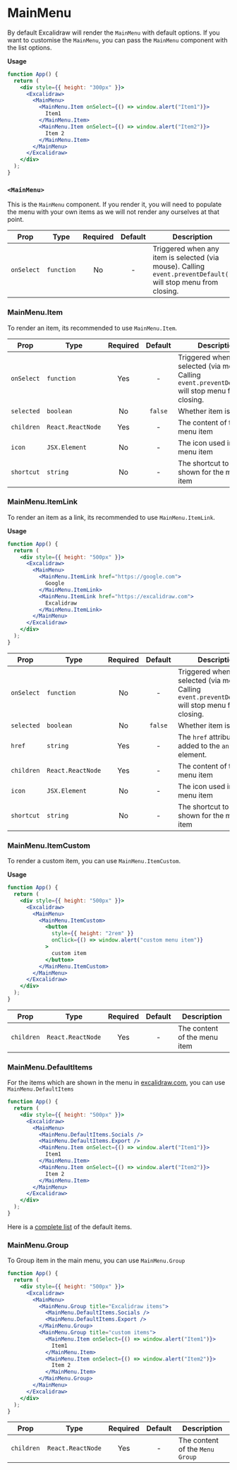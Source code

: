 # MainMenu

By default Excalidraw will render the `MainMenu` with default options. If you want to customise the `MainMenu`, you can pass the `MainMenu` component with the list options.

**Usage**

```jsx live
function App() {
  return (
    <div style={{ height: "300px" }}>
      <Excalidraw>
        <MainMenu>
          <MainMenu.Item onSelect={() => window.alert("Item1")}>
            Item1
          </MainMenu.Item>
          <MainMenu.Item onSelect={() => window.alert("Item2")}>
            Item 2
          </MainMenu.Item>
        </MainMenu>
      </Excalidraw>
    </div>
  );
}
```

### `<MainMenu>`

This is the `MainMenu` component. If you render it, you will need to populate the menu with your own items as we will not render any ourselves at that point.

| Prop | Type | Required | Default | Description |
| --- | --- | :-: | :-: | --- |
| `onSelect` | `function` | No | - | Triggered when any item is selected (via mouse). Calling `event.preventDefault()` will stop menu from closing. |

### MainMenu.Item

To render an item, its recommended to use `MainMenu.Item`.

| Prop | Type | Required | Default | Description |
| --- | --- | :-: | :-: | --- |
| `onSelect` | `function` | Yes | - | Triggered when selected (via mouse). Calling `event.preventDefault()` will stop menu from closing. |
| `selected` | `boolean` | No | `false` | Whether item is active |
| `children` | `React.ReactNode` | Yes | - | The content of the menu item |
| `icon` | `JSX.Element` | No | - | The icon used in the menu item |
| `shortcut` | `string` | No | - | The shortcut to be shown for the menu item |

### MainMenu.ItemLink

To render an item as a link, its recommended to use `MainMenu.ItemLink`.

**Usage**

```jsx live
function App() {
  return (
    <div style={{ height: "500px" }}>
      <Excalidraw>
        <MainMenu>
          <MainMenu.ItemLink href="https://google.com">
            Google
          </MainMenu.ItemLink>
          <MainMenu.ItemLink href="https://excalidraw.com">
            Excalidraw
          </MainMenu.ItemLink>
        </MainMenu>
      </Excalidraw>
    </div>
  );
}
```

| Prop | Type | Required | Default | Description |
| --- | --- | :-: | :-: | --- |
| `onSelect` | `function` | No | - | Triggered when selected (via mouse). Calling `event.preventDefault()` will stop menu from closing. |
| `selected` | `boolean` | No | `false` | Whether item is active |
| `href` | `string` | Yes | - | The `href` attribute to be added to the `anchor` element. |
| `children` | `React.ReactNode` | Yes | - | The content of the menu item |
| `icon` | `JSX.Element` | No | - | The icon used in the menu item |
| `shortcut` | `string` | No | - | The shortcut to be shown for the menu item |

### MainMenu.ItemCustom

To render a custom item, you can use `MainMenu.ItemCustom`.

**Usage**

```jsx live
function App() {
  return (
    <div style={{ height: "500px" }}>
      <Excalidraw>
        <MainMenu>
          <MainMenu.ItemCustom>
            <button
              style={{ height: "2rem" }}
              onClick={() => window.alert("custom menu item")}
            >
              custom item
            </button>
          </MainMenu.ItemCustom>
        </MainMenu>
      </Excalidraw>
    </div>
  );
}
```

| Prop | Type | Required | Default | Description |
| --- | --- | :-: | :-: | --- |
| `children` | `React.ReactNode` | Yes | - | The content of the menu item |

### MainMenu.DefaultItems

For the items which are shown in the menu in [excalidraw.com](https://excalidraw.com), you can use `MainMenu.DefaultItems`

```jsx live
function App() {
  return (
    <div style={{ height: "500px" }}>
      <Excalidraw>
        <MainMenu>
          <MainMenu.DefaultItems.Socials />
          <MainMenu.DefaultItems.Export />
          <MainMenu.Item onSelect={() => window.alert("Item1")}>
            Item1
          </MainMenu.Item>
          <MainMenu.Item onSelect={() => window.alert("Item2")}>
            Item 2
          </MainMenu.Item>
        </MainMenu>
      </Excalidraw>
    </div>
  );
}
```

Here is a [complete list](https://github.com/excalidraw/excalidraw/blob/master/src/components/main-menu/DefaultItems.tsx) of the default items.

### MainMenu.Group

To Group item in the main menu, you can use `MainMenu.Group`

```jsx live
function App() {
  return (
    <div style={{ height: "500px" }}>
      <Excalidraw>
        <MainMenu>
          <MainMenu.Group title="Excalidraw items">
            <MainMenu.DefaultItems.Socials />
            <MainMenu.DefaultItems.Export />
          </MainMenu.Group>
          <MainMenu.Group title="custom items">
            <MainMenu.Item onSelect={() => window.alert("Item1")}>
              Item1
            </MainMenu.Item>
            <MainMenu.Item onSelect={() => window.alert("Item2")}>
              Item 2
            </MainMenu.Item>
          </MainMenu.Group>
        </MainMenu>
      </Excalidraw>
    </div>
  );
}
```

| Prop | Type | Required | Default | Description |
| --- | --- | :-: | :-: | --- |
| `children ` | `React.ReactNode` | Yes | - | The content of the `Menu Group` |

